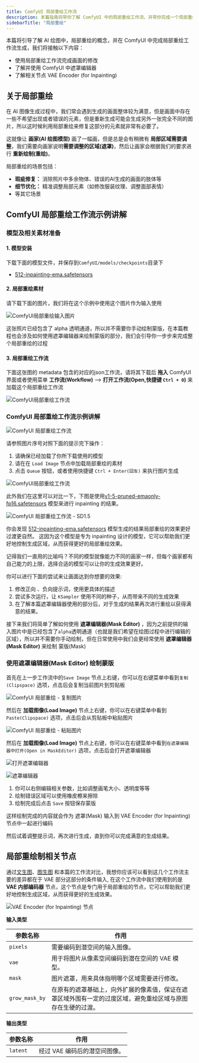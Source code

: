 ```yaml
---
title: ComfyUI 局部重绘工作流
description: 本篇指南将带你了解 ComfyUI 中的局部重绘工作流，并带你完成一个局部重绘的示例，以及遮罩编辑器的使用等
sidebarTitle: "局部重绘"
---
```


本篇将引导了解 AI 绘图中，局部重绘的概念，并在 ComfyUI 中完成局部重绘工作流生成，我们将接触以下内容：
- 使用局部重绘工作流完成画面的修改
- 了解并使用 ComfyUI 中遮罩编辑器
- 了解相关节点 VAE Encoder (for Inpainting) 

## 关于局部重绘

在 AI 图像生成过程中，我们常会遇到生成的画面整体较为满意，但是画面中存在一些不希望出现或者错误的元素，但是重新生成可能会生成另外一张完全不同的图片，所以这时候利用局部重绘来修复这部分的元素就非常有必要了。

这就像让 **画家(AI 绘图模型)** 画了一幅画，但是总是会有稍微有 **局部区域需要调整**，我们需要向画家说明**需要调整的区域(遮罩)**，然后让画家会根据我们的要求进行 **重新绘制(重绘)**。

局部重绘的场景包括：
- **瑕疵修复：** 消除照片中多余物体、错误的AI生成的画面的肢体等
- **细节优化：** 精准调整局部元素（如修改服装纹理、调整面部表情）
- 等其它场景

## ComfyUI 局部重绘工作流示例讲解

### 模型及相关素材准备

#### 1. 模型安装

下载下面的模型文件，并保存到`ComfyUI/models/checkpoints`目录下
- [512-inpainting-ema.safetensors](https://huggingface.co/stabilityai/stable-diffusion-2-inpainting/blob/main/512-inpainting-ema.safetensors)

#### 2. 局部重绘素材

请下载下面的图片，我们将在这个示例中使用这个图片作为输入使用

![ComfyUI局部重绘输入图片](/images/tutorial/basic/inpaint/input.png)

<Note>这张照片已经包含了 alpha 透明通道，所以并不需要你手动绘制蒙版，在本篇教程也会涉及如何使用遮罩编辑器来绘制蒙版的部分，我们会引导你一步步来完成整个局部重绘的过程</Note>

#### 3. 局部重绘工作流

下面这张图的 metadata 包含的对应的json工作流，请将其下载后 **拖入** ComfyUI 界面或者使用菜单 **工作流(Workflow)** --> **打开工作流(Open,快捷键 `Ctrl + O`)** 来加载这个局部重绘工作流

![ComfyUI局部重绘工作流](/images/tutorial/basic/inpaint/sd1.5_inpaint.png)

### ComfyUI 局部重绘工作流示例讲解

![ComfyUI 局部重绘工作流](/images/tutorial/basic/inpaint/inpaint_workflow.png)

请参照图片序号对照下面的提示完下操作：
1. 请确保已经加载了你所下载使用的模型
2. 请在在 `Load Image` 节点中加载局部重绘的素材
3. 点击 `Queue` 按钮，或者使用快捷键 `Ctrl + Enter(回车)` 来执行图片生成

![ComfyUI局部重绘工作流](/images/tutorial/basic/inpaint/sd1.5_inpaint.png)

此外我们在这里可以对比一下，下图是使用[v1-5-pruned-emaonly-fp16.safetensors](https://huggingface.co/Comfy-Org/stable-diffusion-v1-5-archive/blob/main/v1-5-pruned-emaonly-fp16.safetensors) 模型来进行 inpainting 的结果。

![ComfyUI 局部重绘工作流 - SD1.5](/images/tutorial/basic/inpaint/inpaint_sd1.5_pruned_emaonly.png)

你会发现 [512-inpainting-ema.safetensors](https://huggingface.co/stabilityai/stable-diffusion-2-inpainting/blob/main/512-inpainting-ema.safetensors) 模型生成的结果局部重绘的效果更好过渡更自然。
这因为这个模型是专为 inpainting 设计的模型，它可以帮助我们更好地控制生成区域，从而获得更好的局部重绘效果。

记得我们一直用的比喻吗？不同的模型就像能力不同的画家一样，但每个画家都有自己能力的上限，选择合适的模型可以让你的生成效果更好。

你可以进行下面的尝试来让画面达到你想要的效果:

1. 修改正向 、负向提示词，使用更具体的描述
2. 尝试多次运行，让 `KSampler` 使用不同的种子，从而带来不同的生成效果
3. 在了解本篇遮罩编辑器使用的部分后，对于生成的结果再次进行重绘以获得满意的结果。

接下来我们将简单了解如何使用 **遮罩编辑器(Mask Editor)** ，因为之前提供的输入图片中是已经包含了`alpha`透明通道（也就是我们希望在绘图过程中进行编辑的区域），所以并不需要你手动绘制，但在日常使用中我们会更经常使用 **遮罩编辑器(Mask Editor)** 来绘制 蒙版(Mask)

### 使用遮罩编辑器(Mask Editor) 绘制蒙版

首先在上一步工作流中的`Save Image` 节点上右键，你可以在右键菜单中看到`复制(Clipspace)` 选项，点击后会复制当前图片到剪贴板

![ComfyUI 局部重绘 - 复制图片](/images/tutorial/basic/inpaint/inpaint_copy_clipspace.png)

然后在 **加载图像(Load Image)** 节点上右键，你可以在右键菜单中看到`Paste(Clipspace)` 选项，点击后会从剪贴板中粘贴图片

![ComfyUI 局部重绘 - 粘贴图片](/images/tutorial/basic/inpaint/inpaint_paste_clipspace.png)

然后在 **加载图像(Load Image)** 节点上右键，你可以在右键菜单中看到`在遮罩编辑器中打开(Open in MaskEditor)` 选项，点击后会打开遮罩编辑器

![打开遮罩编辑器](/images/tutorial/basic/inpaint/inpaint_open_in_maskeditor.jpg)

![遮罩编辑器](/images/tutorial/basic/inpaint/inpaint-maskeditor.gif)

1. 你可以右侧编辑相关参数，比如调整画笔大小、透明度等等
2. 绘制错误区域可以使用橡皮檫来擦除
3. 绘制完成后点击 `Save` 按钮保存蒙版

这样绘制完成的内容就会作为 遮罩(Mask) 输入到 VAE Encoder (for Inpainting) 节点中一起进行编码

然后试着调整提示词，再次进行生成，直到你可以完成满意的生成结果。

## 局部重绘制相关节点

通过[文生图](/zh-CN/tutorials/basic/text-to-image)、[图生图](/zh-CN/tutorials/basic/image-to-image) 和本篇的工作流对比，我想你应该可以看到这几个工作流主要的差异都在于 VAE 部分这部分的条件输入,
在这个工作流中我们使用到的是 **VAE 内部编码器** 节点，这个节点是专门用于局部重绘的节点，它可以帮助我们更好地控制生成区域，从而获得更好的生成效果。

![VAE Encoder (for Inpainting) 节点](/images/comfy_core/lantent/inpaint/vae_encode_for_inpainting.jpg)

**输入类型**

| 参数名称        | 作用                                                         |
|----------------|------------------------------------------------------------------------|
| `pixels`       | 需要编码到潜空间的输入图像。 |
| `vae`          | 用于将图片从像素空间编码到潜在空间的 VAE 模型。 |
| `mask`         | 图片遮罩，用来具体指明哪个区域需要进行修改。 |
| `grow_mask_by` | 在原有的遮罩基础上，向外扩展的像素值，保证在遮罩区域外围有一定的过度区域，避免重绘区域与原图存在生硬的过渡。 |

**输出类型**

| 参数名称 | 作用                        |
|----------|---------------------------|
| `latent` | 经过 VAE 编码后的潜空间图像。 |
